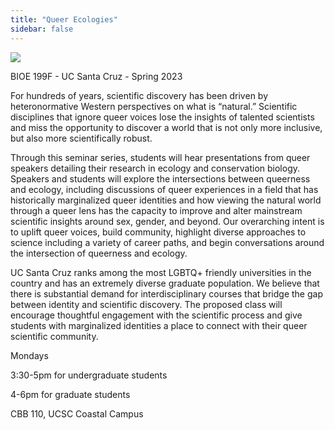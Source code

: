 ```yaml
---
title: "Queer Ecologies"
sidebar: false
---
```


![](img/queerecobanner.jpeg)

[BIOE 199F - UC Santa Cruz - Spring 2023]{.custom-subtitle}

For hundreds of years, scientific discovery has been driven by heteronormative Western perspectives on what is "natural." Scientific disciplines that ignore queer voices lose the insights of talented scientists and miss the opportunity to discover a world that is not only more inclusive, but also more scientifically robust.

Through this seminar series, students will hear presentations from queer speakers detailing their research in ecology and conservation biology. Speakers and students will explore the intersections between queerness and ecology, including discussions of queer experiences in a field that has historically marginalized queer identities and how viewing the natural world through a queer lens has the capacity to improve and alter mainstream scientific insights around sex, gender, and beyond. Our overarching intent is to uplift queer voices, build community, highlight diverse approaches to science including a variety of career paths, and begin conversations around the intersection of queerness and ecology. 

UC Santa Cruz ranks among the most LGBTQ+ friendly universities in the country and has an extremely diverse graduate population. We believe that there is substantial demand for interdisciplinary courses that bridge the gap between identity and scientific discovery. The proposed class will encourage thoughtful engagement with the scientific process and give students with marginalized identities a place to connect with their queer scientific community.

[Mondays]{.custom-subtitle}

[3:30-5pm for undergraduate students]{.custom-subtitle}

[4-6pm for graduate students]{.custom-subtitle}

[CBB 110, UCSC Coastal Campus]{.custom-subtitle}
